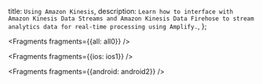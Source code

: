   title: `Using Amazon Kinesis`,
  description: `Learn how to interface with Amazon Kinesis Data Streams and Amazon Kinesis Data Firehose to stream analytics data for real-time processing using Amplify.`,
};


<Fragments fragments={{all: all0}} />


<Fragments fragments={{ios: ios1}} />


<Fragments fragments={{android: android2}} />